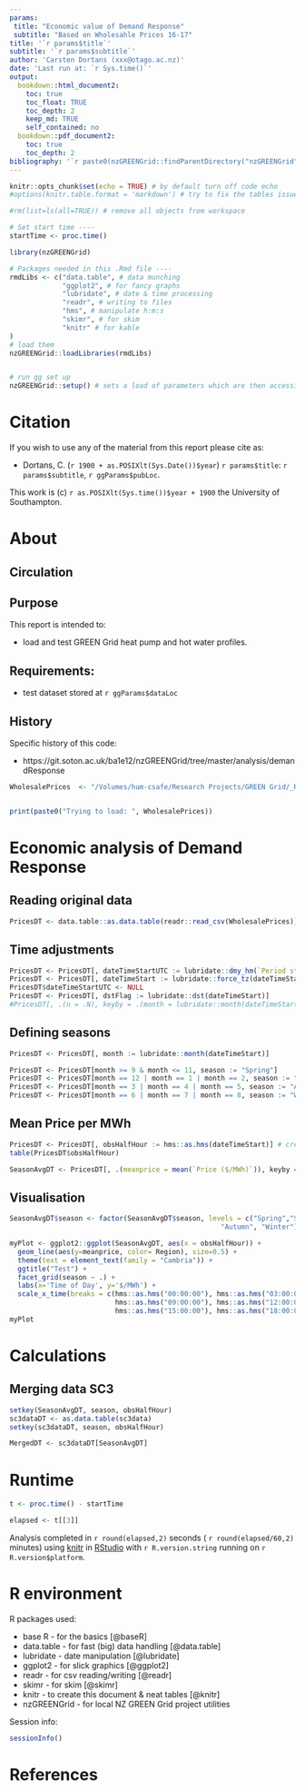 ```yaml
---
params:
 title: "Economic value of Demand Response"
 subtitle: "Based on Wholesahle Prices 16-17"
title: '`r params$title`'
subtitle: '`r params$subtitle`'
author: 'Carsten Dortans (xxx@otago.ac.nz)'
date: 'Last run at: `r Sys.time()`'
output:
  bookdown::html_document2:
    toc: true
    toc_float: TRUE
    toc_depth: 2
    keep_md: TRUE
    self_contained: no
  bookdown::pdf_document2:
    toc: true
    toc_depth: 2
bibliography: '`r paste0(nzGREENGrid::findParentDirectory("nzGREENGrid"), "/bibliography.bib")`'
---
```


```r
knitr::opts_chunk$set(echo = TRUE) # by default turn off code echo
#options(knitr.table.format = 'markdown') # try to fix the tables issue (seems to be pushing html into latex)
```

```r
#rm(list=ls(all=TRUE)) # remove all objects from workspace

# Set start time ----
startTime <- proc.time()

library(nzGREENGrid)

# Packages needed in this .Rmd file ----
rmdLibs <- c("data.table", # data munching
             "ggplot2", # for fancy graphs
             "lubridate", # date & time processing
             "readr", # writing to files
             "hms", # manipulate h:m:s
             "skimr", # for skim
             "knitr" # for kable
)
# load them
nzGREENGrid::loadLibraries(rmdLibs)


# run gg set up
nzGREENGrid::setup() # sets a load of parameters which are then accessible via ggParams$xxx

```


# Citation

If you wish to use any of the material from this report please cite as:

 * Dortans, C. (`r 1900 + as.POSIXlt(Sys.Date())$year`) `r params$title`: `r params$subtitle`, `r ggParams$pubLoc`.

This work is (c) `r as.POSIXlt(Sys.time())$year + 1900` the University of Southampton.

\newpage

# About

## Circulation


 
## Purpose

This report is intended to: 

 * load and test GREEN Grid heat pump and hot water profiles.

## Requirements:

 * test dataset stored at `r ggParams$dataLoc`

## History


 
Specific history of this code:

 * https://git.soton.ac.uk/ba1e12/nzGREENGrid/tree/master/analysis/demandResponse



```r

WholesalePrices  <- "/Volumes/hum-csafe/Research Projects/GREEN Grid/_RAW DATA/EA_Wholesale_Prices/Wholesale_16-17_clean.csv"


print(paste0("Trying to load: ", WholesalePrices))

```
# Economic analysis of Demand Response
## Reading original data
```r
PricesDT <- data.table::as.data.table(readr::read_csv(WholesalePrices)) # reading data
```

## Time adjustments
```r
PricesDT <- PricesDT[, dateTimeStartUTC := lubridate::dmy_hm(`Period start`)] # creating column based on orig. data
PricesDT <- PricesDT[, dateTimeStart := lubridate::force_tz(dateTimeStartUTC, tz = "Pacific/Auckland")] # changing time to NZST
PricesDT$dateTimeStartUTC <- NULL
PricesDT <- PricesDT[, dstFlag := lubridate::dst(dateTimeStart)]
#PricesDT[, .(n = .N), keyby = .(month = lubridate::month(dateTimeStart), dstFlag)]# Daylight saving test
```

## Defining seasons
```r

PricesDT <- PricesDT[, month := lubridate::month(dateTimeStart)]

PricesDT <- PricesDT[month >= 9 & month <= 11, season := "Spring"]
PricesDT <- PricesDT[month == 12 | month == 1 | month == 2, season := "Summer"]
PricesDT <- PricesDT[month == 3 | month == 4 | month == 5, season := "Autumn"]
PricesDT <- PricesDT[month == 6 | month == 7 | month == 8, season := "Winter"]

```

## Mean Price per MWh
```r
PricesDT <- PricesDT[, obsHalfHour := hms::as.hms(dateTimeStart)] # creating time column without date
table(PricesDT$obsHalfHour)

SeasonAvgDT <- PricesDT[, .(meanprice = mean(`Price ($/MWh)`)), keyby = .(season, obsHalfHour, Region)]

```

## Visualisation
```r
SeasonAvgDT$season <- factor(SeasonAvgDT$season, levels = c("Spring","Summer",
                                                    "Autumn", "Winter"))

myPlot <- ggplot2::ggplot(SeasonAvgDT, aes(x = obsHalfHour)) +
  geom_line(aes(y=meanprice, color= Region), size=0.5) +
  theme(text = element_text(family = "Cambria")) +
  ggtitle("Test") +
  facet_grid(season ~ .) +
  labs(x='Time of Day', y='$/MWh') +
  scale_x_time(breaks = c(hms::as.hms("00:00:00"), hms::as.hms("03:00:00"), hms::as.hms("06:00:00"),
                          hms::as.hms("09:00:00"), hms::as.hms("12:00:00"),
                          hms::as.hms("15:00:00"), hms::as.hms("18:00:00"), hms::as.hms("21:00:00")))
myPlot


```
# Calculations
## Merging data SC3
```r

setkey(SeasonAvgDT, season, obsHalfHour)
sc3dataDT <- as.data.table(sc3data)
setkey(sc3dataDT, season, obsHalfHour)

MergedDT <- sc3dataDT[SeasonAvgDT]


```

# Runtime


```r
t <- proc.time() - startTime

elapsed <- t[[3]]
```

Analysis completed in `r round(elapsed,2)` seconds ( `r round(elapsed/60,2)` minutes) using [knitr](https://cran.r-project.org/package=knitr) in [RStudio](http://www.rstudio.com) with `r R.version.string` running on `r R.version$platform`.

# R environment

R packages used:

 * base R - for the basics [@baseR]
 * data.table - for fast (big) data handling [@data.table]
 * lubridate - date manipulation [@lubridate]
 * ggplot2 - for slick graphics [@ggplot2]
 * readr - for csv reading/writing [@readr]
 * skimr - for skim [@skimr]
 * knitr - to create this document & neat tables [@knitr]
 * nzGREENGrid - for local NZ GREEN Grid project utilities

Session info:

```r
sessionInfo()
```

# References
